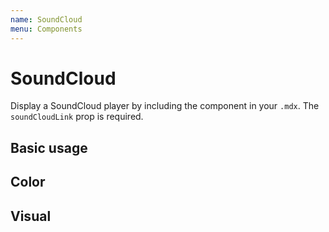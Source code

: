 ```yaml
---
name: SoundCloud
menu: Components
---
```



# SoundCloud

Display a SoundCloud player by including the component in your `.mdx`. The `soundCloudLink` prop is required.

<Props of={SoundCloud} />

## Basic usage

<Playground>
  <SoundCloud soundCloudLink="tracks/499997862" />
</Playground>

## Color

<Playground>
  <SoundCloud soundCloudLink="tracks/188189839" color="e23f88" />
</Playground>

## Visual

<Playground>
  <SoundCloud
    soundCloudLink="tracks/196287837"
    visual={true}
    width="300px"
    height="300px"
  />
</Playground>
